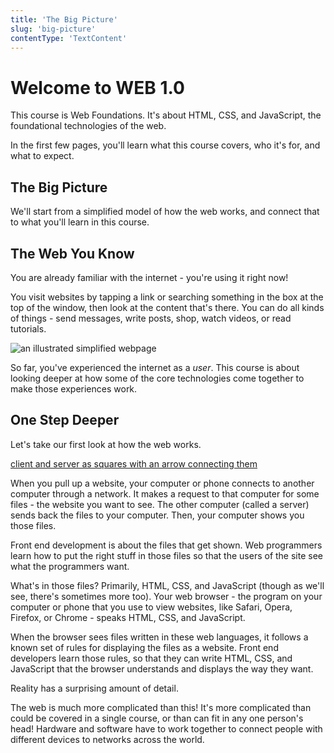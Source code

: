 ```yaml
---
title: 'The Big Picture'
slug: 'big-picture'
contentType: 'TextContent'
---
```


# Welcome to WEB 1.0

This course is Web Foundations. It's about HTML, CSS, and JavaScript, the foundational technologies
of the web.

In the first few pages, you'll learn what this course covers, who it's for, and what to expect.

## The Big Picture

We'll start from a simplified model of how the web works, and connect that to what you'll learn in
this course.

## The Web You Know

You are already familiar with the internet - you're using it right now!

You visit websites by tapping a link or searching something in the box at the top of the window,
then look at the content that's there. You can do all kinds of things - send messages, write posts,
shop, watch videos, or read tutorials.

![an illustrated simplified webpage](./example-com.png)

So far, you've experienced the internet as a _user_. This course is about looking deeper at how some
of the core technologies come together to make those experiences work.

## One Step Deeper

Let's take our first look at how the web works.

[client and server as squares with an arrow connecting them]()

When you pull up a website, your computer or phone connects to another computer through a network.
It makes a request to that computer for some files - the website you want to see. The other computer
(called a server) sends back the files to your computer. Then, your computer shows you those files.

Front end development is about the files that get shown. Web programmers learn how to put the right
stuff in those files so that the users of the site see what the programmers want.

What's in those files? Primarily, HTML, CSS, and JavaScript (though as we'll see, there's sometimes
more too). Your web browser - the program on your computer or phone that you use to view websites,
like Safari, Opera, Firefox, or Chrome - speaks HTML, CSS, and JavaScript.

When the browser sees files written in these web languages, it follows a known set of rules for
displaying the files as a website. Front end developers learn those rules, so that they can write
HTML, CSS, and JavaScript that the browser understands and displays the way they want.

Reality has a surprising amount of detail.

The web is much more complicated than this! It's more complicated than could be covered in a single
course, or than can fit in any one person's head! Hardware and software have to work together to
connect people with different devices to networks across the world.
